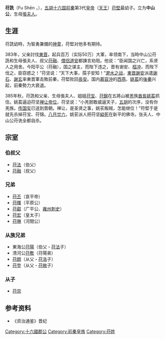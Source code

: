 '''苻詵'''（Fu Shēn ，{{bd||？|385年|catIdx=F}}），[[五胡十六国|五胡十六国]][[前秦|前秦]]第3代[[皇帝|皇帝]]（[[天王|天王]]）[[苻堅|苻堅]]最幼子。立为'''中山公'''，生母[[張夫人_(前秦宣昭帝)|張夫人]]。

== 生涯 ==
苻詵幼時，为智勇兼備的[[神童|神童]]，苻堅对他多有期待。

383年，父亲討伐[[東晋|東晋]]，起兵百万（实际50万）大軍，率领南下，当時中山公苻詵和生母張夫人、叔父[[苻融|苻融]]、[[僧侶|僧侶]][[释道安|道安]]都諫言劝阻。他说：“臣闻国之兴亡，系贤人之用舍。今阳平公（苻融），国之谋主，而陛下违之，晋有谢安、[[桓冲|桓冲]]，而陛下伐之，臣窃惑之！”苻坚说：“天下大事，孺子安知！”[[淝水之战|淝水之战]]，[[東晋|東晋]][[謝安|謝安]]派遣[[謝石|謝石]]、[[謝玄|謝玄]]率東晋軍击敗前秦，苻堅败回[[長安|長安]]。国内[[慕容沖|慕容沖]]的[[西燕|西燕]]、[[姚萇|姚萇]]的[[後秦|後秦]]兴起，前秦勢力大衰退。

385年秋，苻詵和父亲、生母張夫人、姐姐[[苻宝|苻宝]]、[[苻錦|苻錦]]在五將山被[[羌|羌]]族[[酋長|酋長]][[姚萇|姚萇]]抓住。姚萇逼迫苻坚[[禅让|禅让]][[帝位|帝位]]，苻坚说：“小羌胆敢威逼天子，[[五胡|五胡]]的次序，没有你羌族。[[传国玺|传国玺]]已送到晋朝。禅让，是圣贤之事，姚苌叛贼，怎能继位！”符堅于是就先杀掉苻宝、苻锦。[[八月廿六|八月廿六]]，姚苌派人把苻坚[[縊死|縊死]]在新平的佛寺。张夫人、中山公苻诜全都自杀。

==宗室==
=== 伯叔父 ===
*[[苻法|苻法]]（伯父）
*[[苻融|苻融]]（叔父）

=== 兄弟 ===
*[[苻丕|苻丕]]（哀平帝） 
*[[苻暉|苻暉]]（平原公）
*[[苻叡|苻叡]]（广平公、[[雍州|雍州]][[刺史|刺史]]）
*[[苻宏|苻宏]]（皇太子）
*[[苻琳|苻琳]]（河間公）

=== 从族兄弟 ===
*東海公[[苻陽|苻陽]]（伯父・[[苻法|苻法]]子） 
*清河公[[苻敷|苻敷]]（苻陽弟） 
*[[苻朗|苻朗]]（从父・[[苻洛|苻洛]]子）
*[[苻登|苻登]]（从父・[[苻敞|苻敞]]子）

=== 从子 ===
*[[苻崇|苻崇]]

==参考资料==
*《资治通鉴》晋纪
[[Category:十六國郡公|Category:十六國郡公]]
[[Category:前秦皇族|Category:前秦皇族]]
[[Category:苻姓|Category:苻姓]]